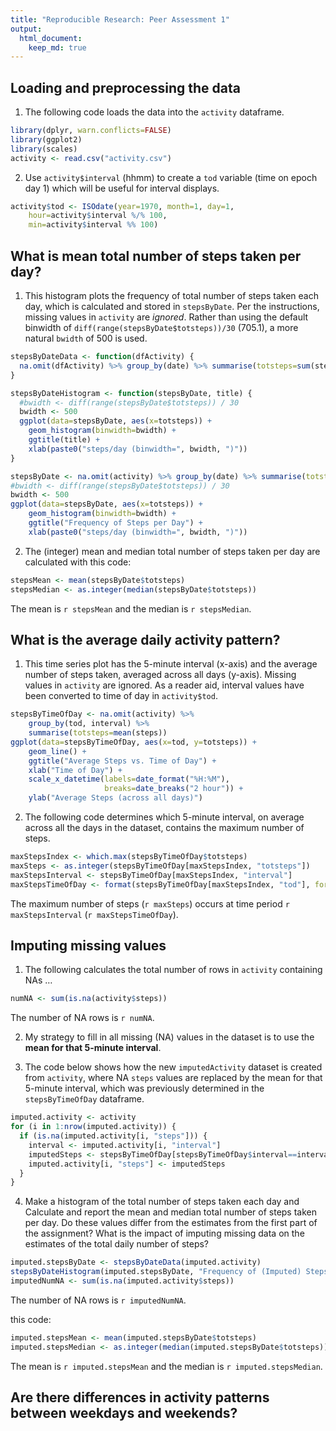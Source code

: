 ```yaml
---
title: "Reproducible Research: Peer Assessment 1"
output: 
  html_document:
    keep_md: true
---
```



## Loading and preprocessing the data
1. The following code loads the data into the `activity` dataframe.
```r
library(dplyr, warn.conflicts=FALSE)
library(ggplot2)
library(scales)
activity <- read.csv("activity.csv")
```

2. Use `activity$interval` (hhmm) to create a `tod` variable (time on epoch day 1) which will be useful for interval displays.
```r
activity$tod <- ISOdate(year=1970, month=1, day=1,
    hour=activity$interval %/% 100,
    min=activity$interval %% 100)
```


## What is mean total number of steps taken per day?
1. This histogram plots the frequency of total number of steps taken each day, which is calculated and stored in `stepsByDate`.  Per the instructions, missing values in `activity` are *ignored*.  Rather than using the default binwidth of `diff(range(stepsByDate$totsteps))/30` (705.1), a more natural `bwidth` of 500 is used.
```r
stepsByDateData <- function(dfActivity) {
  na.omit(dfActivity) %>% group_by(date) %>% summarise(totsteps=sum(steps))
}

stepsByDateHistogram <- function(stepsByDate, title) {
  #bwidth <- diff(range(stepsByDate$totsteps)) / 30
  bwidth <- 500
  ggplot(data=stepsByDate, aes(x=totsteps)) +
    geom_histogram(binwidth=bwidth) +
    ggtitle(title) +
    xlab(paste0("steps/day (binwidth=", bwidth, ")"))
}

stepsByDate <- na.omit(activity) %>% group_by(date) %>% summarise(totsteps=sum(steps))
#bwidth <- diff(range(stepsByDate$totsteps)) / 30
bwidth <- 500
ggplot(data=stepsByDate, aes(x=totsteps)) +
    geom_histogram(binwidth=bwidth) +
    ggtitle("Frequency of Steps per Day") +
    xlab(paste0("steps/day (binwidth=", bwidth, ")"))
```

2. The (integer) mean and median total number of steps taken per day are calculated with this code:
```r
stepsMean <- mean(stepsByDate$totsteps)
stepsMedian <- as.integer(median(stepsByDate$totsteps))
```
The mean is ``r stepsMean`` and the median is ``r stepsMedian``.


## What is the average daily activity pattern?
1. This time series plot has the 5-minute interval (x-axis) and the average number of steps taken, averaged across all days (y-axis).  Missing values in `activity` are ignored.  As a reader aid, interval values have been converted to time of day in `activity$tod`.
```r
stepsByTimeOfDay <- na.omit(activity) %>%
    group_by(tod, interval) %>%
    summarise(totsteps=mean(steps))
ggplot(data=stepsByTimeOfDay, aes(x=tod, y=totsteps)) +
    geom_line() +
    ggtitle("Average Steps vs. Time of Day") +
    xlab("Time of Day") +
    scale_x_datetime(labels=date_format("%H:%M"),
                     breaks=date_breaks("2 hour")) +
    ylab("Average Steps (across all days)")
```

2. The following code determines which 5-minute interval, on average across all the days in the dataset, contains the maximum number of steps.
```r
maxStepsIndex <- which.max(stepsByTimeOfDay$totsteps)
maxSteps <- as.integer(stepsByTimeOfDay[maxStepsIndex, "totsteps"])
maxStepsInterval <- stepsByTimeOfDay[maxStepsIndex, "interval"]
maxStepsTimeOfDay <- format(stepsByTimeOfDay[maxStepsIndex, "tod"], format="%H:%M")
```
The maximum number of steps (`r maxSteps`) occurs at time period ``r maxStepsInterval`` (`r maxStepsTimeOfDay`).


## Imputing missing values
1. The following calculates the total number of rows in `activity` containing NAs ...
```r
numNA <- sum(is.na(activity$steps))
```
The number of NA rows is ``r numNA``.

2. My strategy to fill in all missing (NA) values in the dataset is to use the **mean for that 5-minute interval**.

3. The code below shows how the new `imputedActivity` dataset is created from `activity`, where NA `steps` values are replaced by the mean for that 5-minute interval, which was previously determined in the `stepsByTimeOfDay` dataframe.
```r
imputed.activity <- activity
for (i in 1:nrow(imputed.activity)) {
  if (is.na(imputed.activity[i, "steps"])) {
    interval <- imputed.activity[i, "interval"]
    imputedSteps <- stepsByTimeOfDay[stepsByTimeOfDay$interval==interval, "totsteps"]
    imputed.activity[i, "steps"] <- imputedSteps
  }
}
```

4. Make a histogram of the total number of steps taken each day and Calculate and report the mean and median total number of steps taken per day. Do these values differ from the estimates from the first part of the assignment? What is the impact of imputing missing data on the estimates of the total daily number of steps?
```r
imputed.stepsByDate <- stepsByDateData(imputed.activity)
stepsByDateHistogram(imputed.stepsByDate, "Frequency of (Imputed) Steps per Day")
imputedNumNA <- sum(is.na(imputed.activity$steps))
```
The number of NA rows is ``r imputedNumNA``.

this code:
```r
imputed.stepsMean <- mean(imputed.stepsByDate$totsteps)
imputed.stepsMedian <- as.integer(median(imputed.stepsByDate$totsteps))
```
The mean is ``r imputed.stepsMean`` and the median is ``r imputed.stepsMedian``.


## Are there differences in activity patterns between weekdays and weekends?

